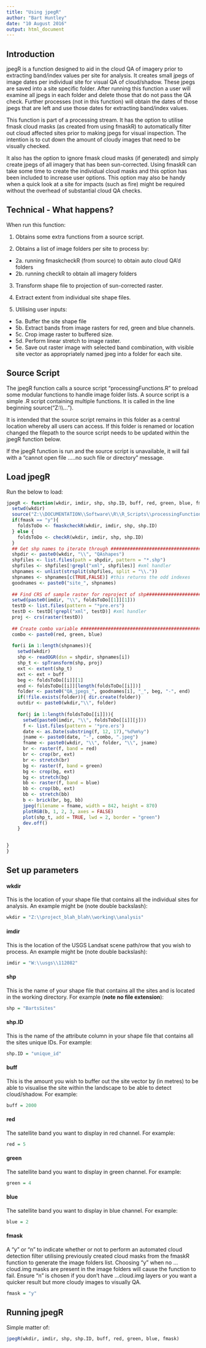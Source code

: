 ```yaml
---
title: "Using jpegR"
author: "Bart Huntley"
date: "10 August 2016"
output: html_document
---
```


## Introduction
jpegR is a function designed to aid in the cloud QA of imagery prior to extracting band/index values per site for analysis. It creates small jpegs of image dates per individual site for visual QA of cloud/shadow. These jpegs are saved into a site specific folder. After running this function a user will examine all jpegs in each folder and delete those that do not pass the QA check. Further processes (not in this function) will obtain the dates of those jpegs that are left and use those dates for extracting band/index values.

This function is part of a processing stream. It has the option to utilise fmask cloud masks (as created from using fmaskR) to automatically filter out cloud affected sites prior to making jpegs for visual inspection. The intention is to cut down the amount of cloudy images that need to be visually checked.

It also has the option to ignore fmask cloud masks (if generated) and simply create jpegs of all imagery that has been sun-corrected. Using fmaskR can take some time to create the individual cloud masks and this option has been included to increase user options. This option may also be handy when a quick look at a site for impacts (such as fire) might be required without the overhead of substantial cloud QA checks.

## Technical - What happens?
When run this function:

1. Obtains some extra functions from a source script.

2. Obtains a list of image folders per site to process by:
  + 2a. running fmaskcheckR (from source) to obtain auto cloud QA'd folders
  + 2b. running checkR to obtain all imagery folders
  
3. Transform shape file to projection of sun-corrected raster.

4. Extract extent from individual site shape files.

5. Utilising user inputs:
  + 5a. Buffer the site shape file
  + 5b. Extract bands from image rasters for red, green and blue channels.
  + 5c. Crop image raster to buffered size.
  + 5d. Perform linear stretch to image raster.
  + 5e. Save out raster image with selected band combination, with visible site vector as appropriately named jpeg into a folder for each site.
 
## Source Script
The jpegR function calls a source script "processingFunctions.R" to preload some modular functions to handle image folder lists. A source script is a simple .R script containing multiple functions. It is called in the line beginning source("Z:\\\\...").

It is intended that the source script remains in this folder as a central location whereby all users can access. If this folder is renamed or location changed the filepath to the source script needs to be updated within the jpegR function below.

If the jpegR function is run and the source script is unavailable, it will fail with a "cannot open file .....no such file or directory" message.
  
## Load jpegR
Run the below to load:
```r
jpegR <- function(wkdir, imdir, shp, shp.ID, buff, red, green, blue, fmask){
  setwd(wkdir)
  source("Z:\\DOCUMENTATION\\Software\\R\\R_Scripts\\processingFunctions.R")
  if(fmask == "y"){
    foldsToDo <- fmaskcheckR(wkdir, imdir, shp, shp.ID)
  } else {
    foldsToDo <- checkR(wkdir, imdir, shp, shp.ID)
  }
  ## Get shp names to iterate through ##########################################
  shpdir <- paste0(wkdir, "\\", "QAshapes")
  shpfiles <- list.files(path = shpdir, pattern = "*.shp")
  shpfiles <- shpfiles[!grepl("xml", shpfiles)] #xml handler
  shpnames <- unlist(strsplit(shpfiles, split = "\\."))
  shpnames <- shpnames[c(TRUE,FALSE)] #this returns the odd indexes
  goodnames <- paste0("site_", shpnames)
  
  ## Find CRS of sample raster for reproject of shp###########################
  setwd(paste0(imdir, "\\", foldsToDo[[1]][1]))
  testD <- list.files(pattern = "*pre.ers")
  testD <- testD[!grepl("xml", testD)] #xml handler
  proj <- crs(raster(testD))
  
  ## Create combo variable #####################################################
  combo <- paste0(red, green, blue)
  
  for(i in 1:length(shpnames)){
    setwd(wkdir)
    shp <- readOGR(dsn = shpdir, shpnames[i])
    shp_t <- spTransform(shp, proj)
    ext <- extent(shp_t)
    ext <- ext + buff
    beg <- foldsToDo[[i]][1]
    end <- foldsToDo[[i]][length(foldsToDo[[i]])]
    folder <- paste0("QA_jpegs_", goodnames[i], "_", beg, "-", end)
    if(!file.exists(folder)){ dir.create(folder)}
    outdir <- paste0(wkdir,"\\", folder)
    
    for(j in 1:length(foldsToDo[[i]])){
      setwd(paste0(imdir, "\\", foldsToDo[[i]][j]))
      f <- list.files(pattern = '*pre.ers')
      date <- as.Date(substring(f, 12, 17),"%d%m%y")
      jname <- paste0(date, "-", combo, ".jpeg")
      fname <- paste0(wkdir, "\\", folder, "\\", jname)
      br <- raster(f, band = red)
      br <- crop(br, ext)
      br <- stretch(br)
      bg <- raster(f, band = green)
      bg <- crop(bg, ext)
      bg <- stretch(bg)
      bb <- raster(f, band = blue)
      bb <- crop(bb, ext)
      bb <- stretch(bb)
      b <- brick(br, bg, bb)
      jpeg(filename = fname, width = 842, height = 870)
      plotRGB(b, 1, 2, 3, axes = FALSE) 
      plot(shp_t, add = TRUE, lwd = 2, border = "green")
      dev.off()
    }

    
}
}
```

## Set up parameters

#### wkdir
This is the location of your shape file that contains all the individual sites for analysis. An example might be (note double backslash):
```r
wkdir = "Z:\\project_blah_blah\\working\\analysis"
```

#### imdir
This is the location of the USGS Landsat scene path/row that you wish to process. An example might be (note double backslash):
```r
imdir = "W:\\usgs\\112082"
```

#### shp
This is the name of your shape file that contains all the sites and is located in the working directory. For example (**note no file extension**):
```r
shp = "BartsSites"
```

#### shp.ID
This is the name of the attribute column in your shape file that contains all the sites unique IDs. For example:
```r
shp.ID = "unique_id"
```

#### buff
This is the amount you wish to buffer out the site vector by (in metres) to be able to visualise the site within the landscape to be able to detect cloud/shadow. For example:
```r
buff = 2000
```

#### red
The satellite band you want to display in red channel. For example:
```r
red = 5
```

#### green
The satellite band you want to display in green channel. For example:
```r
green = 4
```

#### blue
The satellite band you want to display in blue channel. For example:
```r
blue = 2
```


#### fmask
A "y" or "n" to indicate whether or not to perform an automated cloud detection filter utilising previously created cloud masks from the fmaskR function to generate the image folders list. Choosing "y" when no ...cloud.img masks are present in the image folders will cause the function to fail. Ensure "n" is chosen if you don't have ...cloud.img layers or you want a quicker result but more cloudy images to visually QA.
```r
fmask = "y"
```


## Running jpegR
Simple matter of:
```r
jpegR(wkdir, imdir, shp, shp.ID, buff, red, green, blue, fmask)
```

